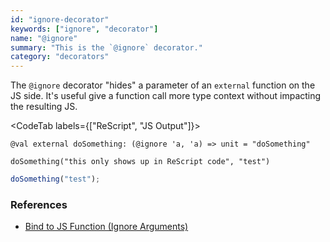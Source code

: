 ```yaml
---
id: "ignore-decorator"
keywords: ["ignore", "decorator"]
name: "@ignore"
summary: "This is the `@ignore` decorator."
category: "decorators"
---
```


The `@ignore` decorator "hides" a parameter of an `external` function on the JS side. It's useful give a function call more type context without impacting the resulting JS.

<CodeTab labels={["ReScript", "JS Output"]}>

```res
@val external doSomething: (@ignore 'a, 'a) => unit = "doSomething"

doSomething("this only shows up in ReScript code", "test")
```

```js
doSomething("test");
```

</CodeTab>

### References

- [Bind to JS Function (Ignore Arguments)](/docs/manual/latest/bind-to-js-function#ignore-arguments)
